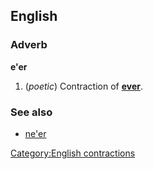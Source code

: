 ==English==
===Adverb===
'''e'er'''

#(''poetic'') Contraction of '''[[ever]]'''.

===See also===
*[[ne'er]]

[[Category:English contractions]]